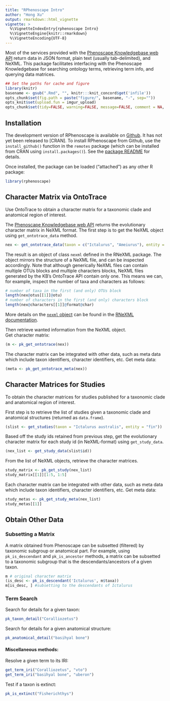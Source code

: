 ```yaml
---
title: "RPhenoscape Intro"
author: "Hong Xu"
output: rmarkdown::html_vignette
vignette: >
  %\VignetteIndexEntry{rphenoscape Intro}
  %\VignetteEngine{knitr::rmarkdown}
  %\VignetteEncoding{UTF-8}
---
```


Most of the services provided with the [Phenoscape Knowledgebase web API](http://kb.phenoscape.org/apidocs/) return data in JSON format, plain text (usually tab-delimited), and NeXML. This package facilitates interfacing with the Phenoscape Knowledgebase for searching ontology terms, retrieving term info, and querying data matrices.


```r
## Set the paths for cache and figure
library(knitr)
basename <- gsub(".Rmd", "", knitr:::knit_concord$get('infile')) 
opts_chunk$set(fig.path = paste("figure/", basename, "-", sep=""))
opts_knit$set(upload.fun = imgur_upload)
opts_chunk$set(tidy=FALSE, warning=FALSE, message=FALSE, comment = NA, verbose = TRUE)
```

## Installation

The development version of RPhenoscape is available on [Github](http://www.github.com/phenoscape/rphenoscape). It has not yet been released to [CRAN]. To install RPhenoscape from Github, use the `install_github()` function in the `remotes` package (which can be installed from CRAN using `install.packages()`). See the [package README](https://rphenoscape.phenoscape.org) for details.

Once installed, the package can be loaded ("attached") as any other R package:
```r
library(rphenoscape)
```

## Character Matrix via OntoTrace
Use OntoTrace to obtain a character matrix for a taxonomic clade and anatomical region of interest. 

The [Phenoscape Knowledgebase web API](http://kb.phenoscape.org/apidocs/#/OntoTrace/get_ontotrace) returns the evolutionary character matrix in NeXML format. The first step is to get the NeXML object using ```get_ontotrace_data``` method.
```r
nex <- get_ontotrace_data(taxon = c("Ictalurus", "Ameiurus"), entity = "fin spine")
```
The result is an object of class `nexml` defined in the RNeXML package. The object mirrors the structure of a NeXML file, and can be inspected accordingly. Note that although generically NeXML files can contain multiple OTUs blocks and multiple characters blocks, NeXML files generated by the KB's OntoTrace API contain only one. This means we can, for example, inspect the number of taxa and characters as follows:
```r
# number of taxa in the first (and only) OTUs block
length(nex@otus[[1]]@otu)
# number of characters in the first (and only) characters block
length(nex@characters[[1]]@format@char)
```

More details on the [`nexml` object] can be found in the [RNeXML documentation].

Then retrieve wanted information from the NeXML object.  
Get character matrix:
```r
(m <- pk_get_ontotrace(nex))
```
The character matrix can be integrated with other data, such as meta data which include taxon identifiers, character identifiers, etc.
Get meta data:
```r
(meta <- pk_get_ontotrace_meta(nex))
```

## Character Matrices for Studies
To obtain the character matrices for studies published for a taxonomic clade and anatomical region of interest.

First step is to retrieve the list of studies given a taxonomic clade and anatomical structures (returned as ```data.frame```).
```r
(slist <- get_studies(taxon = "Ictalurus australis", entity = "fin"))
```

Based off the study ids retained from previous step, get the evolutionary character matrix for each study id (in NeXML-format) using ```get_study_data```.
```r
(nex_list <- get_study_data(slist$id))
```

From the list of NeXML objects, retrieve the character matrices.
```r
study_matrix <- pk_get_study(nex_list)
study_matrix[[1]][1:5, 1:5]
```

Each character matrix can be integrated with other data, such as meta data which include taxon identifiers, character identifiers, etc.
Get meta data:
```r
study_metas <- pk_get_study_meta(nex_list)
study_metas[[1]]
```

## Obtain Other Data
### Subsetting a Matrix
A matrix obtained from Phenoscape can be subsetted (filtered) by taxonomic subgroup or anatomical part. For example, using ```pk_is_descendant``` and ```pk_is_ancestor``` methods, a matrix can be subsetted to a taxonomic subgroup that is the descendants/ancestors of a given taxon.
```r
m # original character matrix
(is_desc <- pk_is_descendant('Ictalurus', m$taxa))
m[is_desc, ] #subsetting to the descendants of Ictalurus
```

### Term Search

Search for details for a given taxon:
```r
pk_taxon_detail("Coralliozetus")
```

Search for details for a given anatomical structure:
```r
pk_anatomical_detail("basihyal bone")
```


#### Miscellaneous methods:
Resolve a given term to its IRI:
```r
get_term_iri("Coralliozetus", "vto")
get_term_iri("basihyal bone", "uberon")
```

Test if a taxon is extinct:
```r
pk_is_extinct("Fisherichthys")
```

[`nexml` object]: https://docs.ropensci.org/RNeXML/reference/nexml-class.html
[RNeXML documentation]: https://docs.ropensci.org/RNeXML

